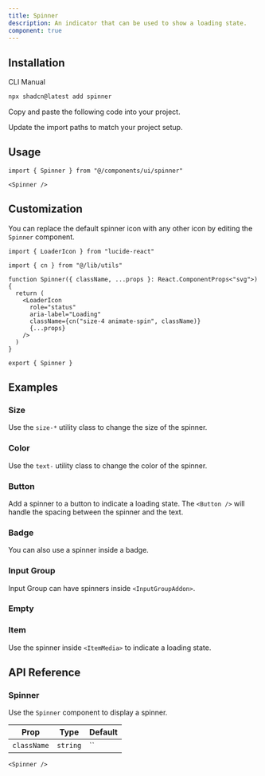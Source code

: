 ```yaml
---
title: Spinner
description: An indicator that can be used to show a loading state.
component: true
---
```


<ComponentPreview name="spinner-demo" />

## Installation

<CodeTabs>

<TabsList>
  <TabsTrigger value="cli">CLI</TabsTrigger>
  <TabsTrigger value="manual">Manual</TabsTrigger>
</TabsList>
<TabsContent value="cli">

```bash
npx shadcn@latest add spinner
```

</TabsContent>

<TabsContent value="manual">

<Steps>

<Step>Copy and paste the following code into your project.</Step>

<ComponentSource name="spinner" title="components/ui/spinner.tsx" />

<Step>Update the import paths to match your project setup.</Step>

</Steps>

</TabsContent>

</CodeTabs>

## Usage

```tsx
import { Spinner } from "@/components/ui/spinner"
```

```tsx
<Spinner />
```

## Customization

You can replace the default spinner icon with any other icon by editing the `Spinner` component.

<ComponentPreview name="spinner-custom" />

```tsx showLineNumbers title="components/ui/spinner.tsx"
import { LoaderIcon } from "lucide-react"

import { cn } from "@/lib/utils"

function Spinner({ className, ...props }: React.ComponentProps<"svg">) {
  return (
    <LoaderIcon
      role="status"
      aria-label="Loading"
      className={cn("size-4 animate-spin", className)}
      {...props}
    />
  )
}

export { Spinner }
```

## Examples

### Size

Use the `size-*` utility class to change the size of the spinner.

<ComponentPreview name="spinner-size" />

### Color

Use the `text-` utility class to change the color of the spinner.

<ComponentPreview name="spinner-color" />

### Button

Add a spinner to a button to indicate a loading state. The `<Button />` will handle the spacing between the spinner and the text.

<ComponentPreview name="spinner-button" />

### Badge

You can also use a spinner inside a badge.

<ComponentPreview name="spinner-badge" />

### Input Group

Input Group can have spinners inside `<InputGroupAddon>`.

<ComponentPreview name="spinner-input-group" />

### Empty

<ComponentPreview name="spinner-empty" />

### Item

Use the spinner inside `<ItemMedia>` to indicate a loading state.

<ComponentPreview name="spinner-item" />

## API Reference

### Spinner

Use the `Spinner` component to display a spinner.

| Prop        | Type     | Default |
| ----------- | -------- | ------- |
| `className` | `string` | ``      |

```tsx
<Spinner />
```
